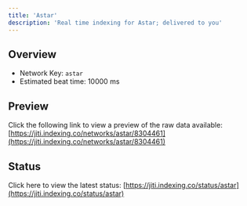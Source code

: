 ```yaml
---
title: 'Astar'
description: 'Real time indexing for Astar; delivered to you'
---
```


## Overview
- Network Key: `astar`
- Estimated beat time: 10000 ms

## Preview
Click the following link to view a preview of the raw data available: [https://jiti.indexing.co/networks/astar/8304461](https://jiti.indexing.co/networks/astar/8304461)

## Status
Click here to view the latest status: [https://jiti.indexing.co/status/astar](https://jiti.indexing.co/status/astar)
